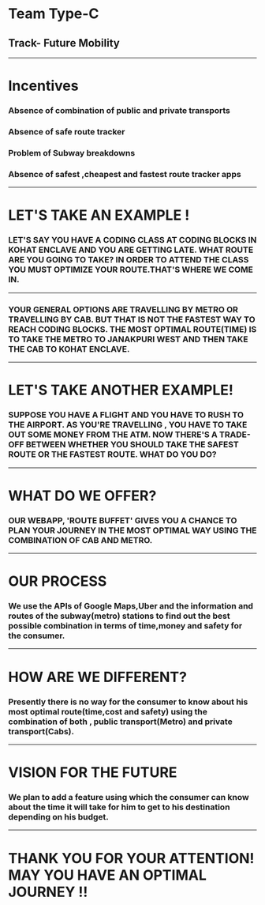# Team Type-C
## Track- Future Mobility
---
# Incentives
### Absence of combination of public and private transports
### Absence of safe route tracker
### Problem of Subway breakdowns
### Absence of safest ,cheapest and fastest route tracker apps

---
# LET'S TAKE AN EXAMPLE !
### LET'S SAY YOU HAVE A CODING CLASS AT CODING BLOCKS IN KOHAT ENCLAVE AND YOU ARE GETTING LATE. WHAT ROUTE ARE YOU GOING TO TAKE? IN ORDER TO ATTEND THE CLASS YOU MUST OPTIMIZE YOUR ROUTE.THAT'S WHERE WE COME IN. 
---
### YOUR GENERAL OPTIONS ARE TRAVELLING BY METRO OR TRAVELLING BY CAB. BUT THAT IS NOT THE FASTEST WAY TO REACH CODING BLOCKS. THE MOST OPTIMAL ROUTE(TIME) IS TO TAKE THE METRO TO JANAKPURI WEST AND THEN TAKE THE CAB TO KOHAT ENCLAVE. 

--- 

# LET'S TAKE ANOTHER EXAMPLE!
### SUPPOSE YOU HAVE A FLIGHT AND YOU HAVE TO RUSH TO THE AIRPORT. AS YOU'RE TRAVELLING , YOU HAVE TO TAKE OUT SOME MONEY FROM THE ATM. NOW THERE'S A TRADE-OFF BETWEEN WHETHER YOU SHOULD TAKE THE SAFEST ROUTE OR THE FASTEST ROUTE. WHAT DO YOU DO? 

---
# WHAT DO WE OFFER?
### OUR WEBAPP, 'ROUTE BUFFET' GIVES YOU A CHANCE TO PLAN YOUR JOURNEY IN THE MOST OPTIMAL WAY USING THE COMBINATION OF CAB AND METRO.

---
# OUR PROCESS
### We use the APIs of Google Maps,Uber and the information and routes of the subway(metro) stations to find out the best possible combination in terms of time,money and safety for the consumer.

--- 
# HOW ARE WE DIFFERENT?
### Presently there is no way for the consumer to know about his most optimal route(time,cost and safety) using the combination of both , public transport(Metro) and private transport(Cabs).
---
# VISION FOR THE FUTURE
### We plan to add a feature using which the consumer can know about the time it will take for him to get to his destination depending on his budget.
---
# THANK YOU FOR YOUR ATTENTION! MAY YOU HAVE AN OPTIMAL JOURNEY !!

